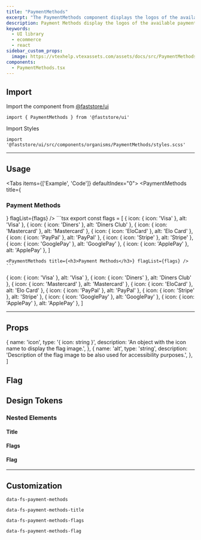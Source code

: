 ```yaml
---
title: "PaymentMethods"
excerpt: "The PaymentMethods component displays the logos of the available payment options in a store."
description: Payment Methods display the logos of the available payment options in a store.
keywords:
  - UI library
  - ecommerce
  - react
sidebar_custom_props:
  image: https://vtexhelp.vtexassets.com/assets/docs/src/PaymentMethods___b0f344b254360daa53406cd631887adf.png
components:
  - PaymentMethods.tsx
---
```



## Import

Import the component from [@faststore/ui](/../docs/faststore/components-index)

```tsx
import { PaymentMethods } from '@faststore/ui'
```

Import Styles

```tsx
import '@faststore/ui/src/components/organisms/PaymentMethods/styles.scss'
```

---

## Usage

<Tabs items={['Example', 'Code']} defaultIndex="0">
  <Tab>
    <OverviewSection>
      <PaymentMethods title={<h3>Payment Methods</h3>} flagList={flags} />
    </OverviewSection>
  </Tab>
  <Tab>
    ```tsx
    export const flags = [
      { icon: { icon: 'Visa' }, alt: 'Visa' },
      { icon: { icon: 'Diners' }, alt: 'Diners Club' },
      { icon: { icon: 'Mastercard' }, alt: 'Mastercard' },
      { icon: { icon: 'EloCard' }, alt: 'Elo Card' },
      { icon: { icon: 'PayPal' }, alt: 'PayPal' },
      { icon: { icon: 'Stripe' }, alt: 'Stripe' },
      { icon: { icon: 'GooglePay' }, alt: 'GooglePay' },
      { icon: { icon: 'ApplePay' }, alt: 'ApplePay' },
    ]

    <PaymentMethods title={<h3>Payment Methods</h3>} flagList={flags} />
    ```

  </Tab>
</Tabs>

  { icon: { icon: 'Visa' }, alt: 'Visa' },
  { icon: { icon: 'Diners' }, alt: 'Diners Club' },
  { icon: { icon: 'Mastercard' }, alt: 'Mastercard' },
  { icon: { icon: 'EloCard' }, alt: 'Elo Card' },
  { icon: { icon: 'PayPal' }, alt: 'PayPal' },
  { icon: { icon: 'Stripe' }, alt: 'Stripe' },
  { icon: { icon: 'GooglePay' }, alt: 'GooglePay' },
  { icon: { icon: 'ApplePay' }, alt: 'ApplePay' },
]

---

## Props

<ComponentPropsSection component="PaymentMethods" />

  {
    name: 'icon',
    type: '{ icon: string }',
    description: 'An object with the icon name to display the flag image.',
  },
  {
    name: 'alt',
    type: 'string',
    description:
      'Description of the flag image to be also used for accessibility purposes.',
  },
]

## Flag

<PropsSection propsList={propsFlag} />

## Design Tokens

### Nested Elements

#### Title

<TokenTable>
  <TokenRow
    token="--fs-payment-methods-title-size"
    value="var(--fs-text-size-body)"
  />
  <TokenRow
    token="--fs-payment-methods-title-weight"
    value="var(--fs-text-weight-bold)"
  />
  <TokenRow token="--fs-payment-methods-title-line-height" value="1.25" />
</TokenTable>

#### Flags

<TokenTable>
  <TokenRow
    token="--fs-payment-methods-flags-row-gap"
    value="var(--fs-spacing-1)"
  />
  <TokenRow
    token="--fs-payment-methods-flags-margin-top"
    value="var(--fs-spacing-3)"
  />
</TokenTable>

#### Flag

<TokenTable>
  <TokenRow
    token="--fs-payment-methods-flag-width"
    value="var(--fs-spacing-5)"
  />
  <TokenRow
    token="--fs-payment-methods-flag-height"
    value="var(--fs-spacing-4)"
  />
  <TokenRow
    token="--fs-payment-methods-flag-border-width"
    value="var(--fs-border-width)"
  />
  <TokenRow
    token="--fs-payment-methods-flag-border-color"
    value="var(--fs-color-neutral-3)"
    isColor
  />
  <TokenRow
    token="--fs-payment-methods-flag-border-radius"
    value="var(--fs-border-radius-small)"
  />
</TokenTable>

---

## Customization

`data-fs-payment-methods`

`data-fs-payment-methods-title`

`data-fs-payment-methods-flags`

`data-fs-payment-methods-flag`
